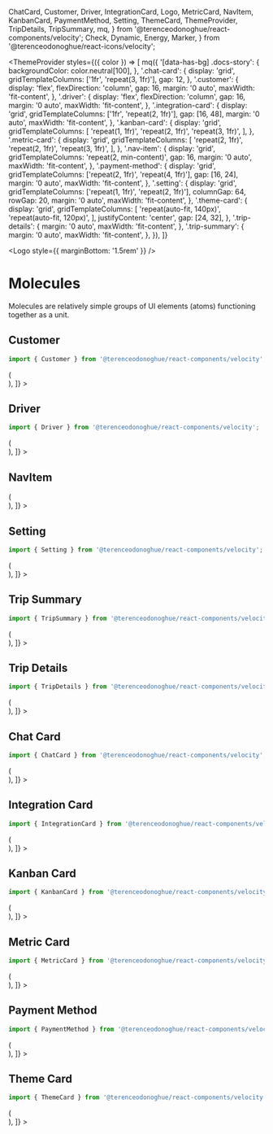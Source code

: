 
  ChatCard,
  Customer,
  Driver,
  IntegrationCard,
  Logo,
  MetricCard,
  NavItem,
  KanbanCard,
  PaymentMethod,
  Setting,
  ThemeCard,
  ThemeProvider,
  TripDetails,
  TripSummary,
  mq,
} from '@terenceodonoghue/react-components/velocity';
  Check,
  Dynamic,
  Energy,
  Marker,
} from '@terenceodonoghue/react-icons/velocity';

<Meta title="Components/Velocity/Molecules" />

<ThemeProvider
  styles={({ color }) => [
    mq({
      '[data-has-bg] .docs-story': {
        backgroundColor: color.neutral[100],
      },
      '.chat-card': {
        display: 'grid',
        gridTemplateColumns: ['1fr', 'repeat(3, 1fr)'],
        gap: 12,
      },
      '.customer': {
        display: 'flex',
        flexDirection: 'column',
        gap: 16,
        margin: '0 auto',
        maxWidth: 'fit-content',
      },
      '.driver': {
        display: 'flex',
        flexDirection: 'column',
        gap: 16,
        margin: '0 auto',
        maxWidth: 'fit-content',
      },
      '.integration-card': {
        display: 'grid',
        gridTemplateColumns: ['1fr', 'repeat(2, 1fr)'],
        gap: [16, 48],
        margin: '0 auto',
        maxWidth: 'fit-content',
      },
      '.kanban-card': {
        display: 'grid',
        gridTemplateColumns: [
          'repeat(1, 1fr)',
          'repeat(2, 1fr)',
          'repeat(3, 1fr)',
        ],
      },
      '.metric-card': {
        display: 'grid',
        gridTemplateColumns: [
          'repeat(2, 1fr)',
          'repeat(2, 1fr)',
          'repeat(3, 1fr)',
        ],
      },
      '.nav-item': {
        display: 'grid',
        gridTemplateColumns: 'repeat(2, min-content)',
        gap: 16,
        margin: '0 auto',
        maxWidth: 'fit-content',
      },
      '.payment-method': {
        display: 'grid',
        gridTemplateColumns: ['repeat(2, 1fr)', 'repeat(4, 1fr)'],
        gap: [16, 24],
        margin: '0 auto',
        maxWidth: 'fit-content',
      },
      '.setting': {
        display: 'grid',
        gridTemplateColumns: ['repeat(1, 1fr)', 'repeat(2, 1fr)'],
        columnGap: 64,
        rowGap: 20,
        margin: '0 auto',
        maxWidth: 'fit-content',
      },
      '.theme-card': {
        display: 'grid',
        gridTemplateColumns: [
          'repeat(auto-fit, 140px)',
          'repeat(auto-fit, 120px)',
        ],
        justifyContent: 'center',
        gap: [24, 32],
      },
      '.trip-details': {
        margin: '0 auto',
        maxWidth: 'fit-content',
      },
      '.trip-summary': {
        margin: '0 auto',
        maxWidth: 'fit-content',
      },
    }),
  ]}
>

<Logo style={{ marginBottom: '1.5rem' }} />

# Molecules

Molecules are relatively simple groups of UI elements (atoms) functioning together as a unit.

## Customer

```javascript
import { Customer } from '@terenceodonoghue/react-components/velocity';
```

<Canvas>
  <Story
    name="Customer"
    decorators={[
      (Story) => (
        <div className="customer">
          <Story />
        </div>
      ),
    ]}
  >
    <Customer
      avatar={faker.image.avatar()}
      name={faker.name.fullName()}
      interactions={1}
    />
    <Customer
      avatar={faker.image.avatar()}
      name={faker.name.fullName()}
      interactions={2}
    />
  </Story>
</Canvas>

## Driver

```javascript
import { Driver } from '@terenceodonoghue/react-components/velocity';
```

<Canvas>
  <Story
    name="Driver"
    decorators={[
      (Story) => (
        <div className="driver">
          <Story />
        </div>
      ),
    ]}
  >
    <Driver
      avatar={faker.image.avatar()}
      rank={1}
      name="Bebop"
      vehicle={faker.vehicle.vehicle()}
      totalEarnings="$6432"
      totalDistance="1,232 miles"
    />
    <Driver
      avatar={faker.image.avatar()}
      name="Gran Tesoro"
      vehicle={faker.vehicle.vehicle()}
      totalEarnings="$5,342"
      totalDistance="945 miles"
    />
  </Story>
</Canvas>

## NavItem

<Canvas>
  <Story
    name="NavItem"
    decorators={[
      (Story) => (
        <div className="nav-item">
          <Story />
        </div>
      ),
    ]}
  >
    <NavItem icon={Dashboard} label="Overview" compact selected />
    <NavItem icon={Dashboard} label="Overview" selected />
    <NavItem icon={Dashboard} label="Overview" compact />
    <NavItem icon={Dashboard} label="Overview" />
  </Story>
</Canvas>

## Setting

```javascript
import { Setting } from '@terenceodonoghue/react-components/velocity';
```

<Canvas>
  <Story
    name="Setting"
    decorators={[
      (Story) => (
        <div className="setting">
          <Story />
        </div>
      ),
    ]}
  >
    <Setting
      label="Email Notification"
      description="Commits data and history"
    />
    <Setting
      label="Push Notification"
      description="Commits data and history"
      defaultChecked
    />
  </Story>
</Canvas>

## Trip Summary

```javascript
import { TripSummary } from '@terenceodonoghue/react-components/velocity';
```

<Canvas>
  <Story
    name="TripSummary"
    decorators={[
      (Story) => (
        <div className="trip-summary">
          <Story />
        </div>
      ),
    ]}
  >
    <TripSummary
      origin={faker.address.city()}
      originAddress={faker.address.streetAddress()}
      destination={faker.address.city()}
      destinationAddress={faker.address.streetAddress()}
    />
  </Story>
</Canvas>

## Trip Details

```javascript
import { TripDetails } from '@terenceodonoghue/react-components/velocity';
```

<Canvas>
  <Story
    name="TripDetails"
    decorators={[
      (Story) => (
        <div className="trip-details">
          <Story />
        </div>
      ),
    ]}
  >
    <TripDetails
      distance="12.3km"
      time="42 min"
      price="$34.20"
      energy="12.4 kWh"
    />
  </Story>
</Canvas>

## Chat Card

```javascript
import { ChatCard } from '@terenceodonoghue/react-components/velocity';
```

<Canvas>
  <Story
    name="ChatCard"
    decorators={[
      (Story) => (
        <div className="chat-card">
          <Story />
        </div>
      ),
    ]}
  >
    <ChatCard
      active
      avatar={faker.image.avatar()}
      name={faker.name.fullName()}
      time="2m"
      message={faker.lorem.sentence()}
    />
    <ChatCard
      avatar={faker.image.avatar()}
      name={faker.name.fullName()}
      time="51m"
      message={faker.lorem.sentence()}
      selected={true}
    />
    <ChatCard
      active={false}
      avatar={faker.image.avatar()}
      name={faker.name.fullName()}
      time="40m"
      message={faker.lorem.sentence()}
    />
  </Story>
</Canvas>

## Integration Card

```javascript
import { IntegrationCard } from '@terenceodonoghue/react-components/velocity';
```

<Canvas>
  <Story
    name="IntegrationCard"
    decorators={[
      (Story) => (
        <div className="integration-card">
          <Story />
        </div>
      ),
    ]}
  >
    <IntegrationCard
      label="InVision"
      description="Boards and prototypes"
      icon={InVision}
      enabled
    />
    <IntegrationCard
      label="GitHub"
      description="Commits data and history"
      icon={GitHub}
    />
  </Story>
</Canvas>

## Kanban Card

```javascript
import { KanbanCard } from '@terenceodonoghue/react-components/velocity';
```

<Canvas data-has-bg>
  <Story
    name="KanbanCard"
    decorators={[
      (Story) => (
        <div className="kanban-card">
          <Story />
        </div>
      ),
    ]}
  >
    <KanbanCard
      color="#2E5BFF"
      name="Spire"
      description="Tire replacement"
      cost="$233"
      date="June 12"
    />
    <KanbanCard
      color="#8C54FF"
      name="Expedition"
      description="Tire replacement"
      cost="$766"
      date="June 3"
    />
    <KanbanCard
      color="#00C1D4"
      name="Scorpion"
      description="Monthly service"
      cost="$430"
      date="June 4"
    />
    <KanbanCard
      color="#F7C137"
      name="Empire"
      description="Engine check-up"
      cost="$542"
      date="June 24"
    />
  </Story>
</Canvas>

## Metric Card

```javascript
import { MetricCard } from '@terenceodonoghue/react-components/velocity';
```

<Canvas data-has-bg>
  <Story
    name="MetricCard"
    decorators={[
      (Story) => (
        <div className="metric-card">
          <Story />
        </div>
      ),
    ]}
  >
    <MetricCard
      icon={Check}
      color="#33AC2E"
      label="Vehicles on track"
      value="1,428"
    />
    <MetricCard
      icon={Marker}
      color="#00C1D4"
      label="Distance driven"
      value="158.3 mi"
    />
    <MetricCard
      icon={Energy}
      color="#8C54FF"
      iconColor="#8C54FF"
      label="Energy consumed"
      value="87.4 kWh"
    />
    <MetricCard
      icon={Dynamic}
      color="#F7C137"
      label="Total drive time"
      value="24.2 h"
    />
  </Story>
</Canvas>

## Payment Method

```javascript
import { PaymentMethod } from '@terenceodonoghue/react-components/velocity';
```

<Canvas>
  <Story
    name="PaymentMethod"
    decorators={[
      (Story) => (
        <div className="payment-method">
          <Story />
        </div>
      ),
    ]}
  >
    <PaymentMethod type="applepay" />
    <PaymentMethod type="applepay" selected />
    <PaymentMethod type="mastercard" />
    <PaymentMethod type="mastercard" selected />
    <PaymentMethod type="paypal" />
    <PaymentMethod type="paypal" selected />
    <PaymentMethod type="visa" />
    <PaymentMethod type="visa" selected />
  </Story>
</Canvas>

## Theme Card

```javascript
import { ThemeCard } from '@terenceodonoghue/react-components/velocity';
```

<Canvas>
  <Story
    name="ThemeCard"
    decorators={[
      (Story) => (
        <div className="theme-card">
          <Story />
        </div>
      ),
    ]}
  >
    <ThemeCard
      label="Shelob"
      colors={['#2e5bff', '#e0e7ff', '#8097b1']}
      defaultChecked
    />
    <ThemeCard label="Denethor" colors={['#8c54ff', '#00c1d4', '#fad050']} />
  </Story>
</Canvas>

</ThemeProvider>
